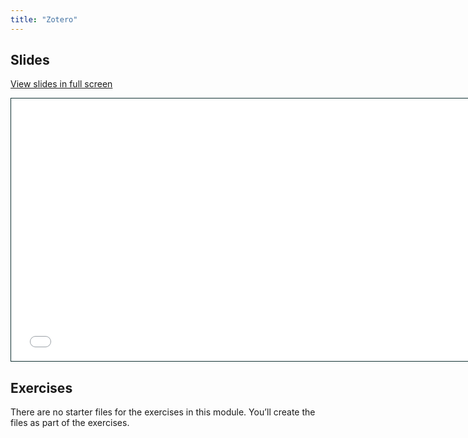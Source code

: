 ```yaml
---
title: "Zotero"
---
```


## Slides

[View slides in full screen](1-5-zotero.html)

```{=html}
<iframe class="slide-deck" src="1-5-zotero.html" height="420" width="747" style="border: 1px solid #123233;"></iframe>
```

## Exercises

There are no starter files for the exercises in this module. You'll create the files as part of the exercises.
